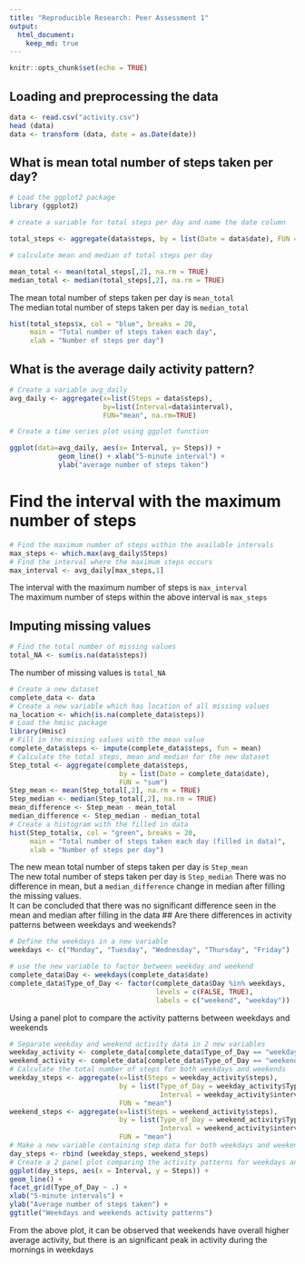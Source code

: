 ---
title: "Reproducible Research: Peer Assessment 1"
output: 
  html_document:
    keep_md: true
---
```{r setup, include=FALSE}
knitr::opts_chunk$set(echo = TRUE)
```
## Loading and preprocessing the data
```{r}
data <- read.csv("activity.csv")
head (data)
data <- transform (data, date = as.Date(date))
```

## What is mean total number of steps taken per day?

```{r}
# Load the ggplot2 package
library (ggplot2)

# create a variable for total steps per day and name the date column

total_steps <- aggregate(data$steps, by = list(Date = data$date), FUN = "sum")

# calculate mean and median of total steps per day

mean_total <- mean(total_steps[,2], na.rm = TRUE)
median_total <- median(total_steps[,2], na.rm = TRUE)
```

The mean total number of steps taken per day is `mean_total`\
The median total number of steps taken per day is `median_total`

```{r histogram}
hist(total_steps$x, col = "blue", breaks = 20,
     main = "Total number of steps taken each day",
     xlab = "Number of steps per day")
```

## What is the average daily activity pattern?

```{r}
# Create a variable avg_daily
avg_daily <- aggregate(x=list(Steps = data$steps), 
                       by=list(Interval=data$interval), 
                       FUN="mean", na.rm=TRUE)

# Create a time series plot using ggplot function  

ggplot(data=avg_daily, aes(x= Interval, y= Steps)) +    
            geom_line() + xlab("5-minute interval") +
            ylab("average number of steps taken") 
```

# Find the interval with the maximum number of steps

```{r}
# Find the maximum number of steps within the available intervals
max_steps <- which.max(avg_daily$Steps)
# Find the interval where the maximum steps occurs
max_interval <- avg_daily[max_steps,1]
```

The interval with the maximum number of steps is `max_interval`\
The maximum number of steps within the above interval is `max_steps`

## Imputing missing values

```{r}
# Find the total number of missing values
total_NA <- sum(is.na(data$steps))
```

The number of missing values is `total_NA`

```{r fill missing values}
# Create a new dataset
complete_data <- data
# Create a new variable which has location of all missing values
na_location <- which(is.na(complete_data$steps))
# Load the hmisc package
library(Hmisc)
# Fill in the missing values with the mean value
complete_data$steps <- impute(complete_data$steps, fun = mean)
# Calculate the total steps, mean and median for the new dataset
Step_total <- aggregate(complete_data$steps, 
                           by = list(Date = complete_data$date), 
                           FUN = "sum")
Step_mean <- mean(Step_total[,2], na.rm = TRUE)
Step_median <- median(Step_total[,2], na.rm = TRUE)
mean_difference <- Step_mean - mean_total
median_difference <- Step_median - median_total
# Create a histogram with the filled in data
hist(Step_total$x, col = "green", breaks = 20,
     main = "Total number of steps taken each day (filled in data)",
     xlab = "Number of steps per day")
```

The new mean total number of steps taken per day is `Step_mean`\
The new total number of steps taken per day is `Step_median` There was no difference in mean, but a `median_difference` change in median after filling the missing values.\
It can be concluded that there was no significant difference seen in the mean and median after filling in the data \## Are there differences in activity patterns between weekdays and weekends?

```{r}
# Define the weekdays in a new variable
weekdays <- c("Monday", "Tuesday", "Wednesday", "Thursday", "Friday")

# use the new variable to factor between weekday and weekend
complete_data$Day <- weekdays(complete_data$date)
complete_data$Type_of_Day <- factor(complete_data$Day %in% weekdays,
                                    levels = c(FALSE, TRUE),
                                    labels = c("weekend", "weekday"))
```

Using a panel plot to compare the activity patterns between weekdays and weekends 
```{r panel plot} 
# Separate weekday and weekend activity data in 2 new variables 
weekday_activity <- complete_data[complete_data$Type_of_Day == "weekday",]
weekend_activity <- complete_data[complete_data$Type_of_Day == "weekend",]
# Calculate the total number of steps for both weekdays and weekends 
weekday_steps <- aggregate(x=list(Steps = weekday_activity$steps),
                           by = list(Type_of_Day = weekday_activity$Type_of_Day, 
                                     Interval = weekday_activity$interval),
                           FUN = "mean")
weekend_steps <- aggregate(x=list(Steps = weekend_activity$steps), 
                           by = list(Type_of_Day = weekend_activity$Type_of_Day,
                                     Interval = weekend_activity$interval), 
                           FUN = "mean")
# Make a new variable containing step data for both weekdays and weekends with intervals 
day_steps <- rbind (weekday_steps, weekend_steps)
# Create a 2 panel plot comparing the activity patterns for weekdays and weekends
ggplot(day_steps, aes(x = Interval, y = Steps)) + 
geom_line() + 
facet_grid(Type_of_Day ~ .) + 
xlab("5-minute intervals") + 
ylab("Average number of steps taken") + 
ggtitle("Weekdays and weekends activity patterns") 
```
From the above plot, it can be observed that weekends have overall higher average activity, but there is an significant peak in activity during the mornings in weekdays
